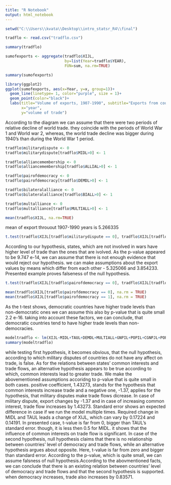 ```yaml
---
title: "R Notebook"
output: html_notebook
---
```

```r
setwd("C:\\Users\\kvata\\Desktop\\intro_statsr_R4\\final")

tradflo <- read.csv("tradflo.csv")

summary(tradflo)
```

```r
sumofexports <- aggregate(tradflo$XIJL,
                          by=list(Year=tradflo$YEAR),
                          FUN=sum, na.rm=TRUE)

summary(sumofexports)

library(ggplot2)
ggplot(sumofexports, aes(x=Year, y=x, group=1))+
  geom_line(linetype= 1, color="purple", size = 1)+
  geom_point(color="black")+
  labs(title="Volume of exports, 1907-1990", subtitle="Exports from country i to country j , in constant U.S. dollars",
       x="year",
       y="volume of trade")

```
According to the diagram we can assume that there were two periods of relative decline of world trade. they coincide with the periods of World War 1 and World war 2, whereas, the world trade decline was bigger during 1940's than during the World War 1 period.
```r
tradflo$militarydispute <- 0
tradflo$militarydispute[tradflo$MIDL>0] <- 1

tradflo$alliancemembership <- 0
tradflo$alliancemembership[tradflo$ALLIAL>0] <- 1

tradflo$pairofdemocracy <- 0
tradflo$pairofdemocracy[tradflo$DEMDL>0] <- 1

tradflo$bilateralalliance <- 0
tradflo$bilateralalliance[tradflo$BIALL>0] <- 1

tradflo$multalliance <- 0
tradflo$multalliance[tradflo$MULTIALL>0] <- 1
```

```r
mean(tradflo$XIJL, na.rm=TRUE)
```
mean of export throuout 1907-1990 years is 5.266335
```r
t.test(tradflo$XIJL[tradflo$militarydispute == 0], tradflo$XIJL[tradflo$militarydispute == 1], conf.level = 0.95)
```
According to our hypothesis, states, which are not involved in wars have higher level of trade than the ones that are ivolved. As the p-value appeared to be 9.747 e-14, we can assume that there is not enough evidence that would reject our hypothesis. we can make assumptions about the export values by means which differ from each other - 5.325066 and 3.854233. Presented example proves falseness of the null hypothesis.
```r
t.test(tradflo$XIJL[tradflo$pairofdemocracy == 0], tradflo$XIJL[tradflo$pairofdemocracy == 1], conf.level = 0.95)

mean(tradflo$XIJL[tradflo$pairofdemocracy == 0], na.rm = TRUE)
mean(tradflo$XIJL[tradflo$pairofdemocracy == 1], na.rm = TRUE)
```
As the t-test shows, democratic countries have higher trade levels than non-democratic ones we can assume this also by p-value that is quite small 2.2 e-16. taking into account these factors, we can conclude, that democratic countries tend to have higher trade levels than non-democracies.
```r
modeltradflo <- lm(XIJL~MIDL+TAUL+DEMDL+MULTIALL+GNPIL+POPIL+CGNPJL+POPJL+DISTANCL, data = tradflo)
summary(modeltradflo)
```
while testing first hypothesis, it becomes obvious, that the null hypothesis, according to which military disputes of countries do not have any affect on trade, is false. As for the relations between states' common interests and trade flows, an alternative hypothesis appears to be true according to which, common interests lead to greater trade. We make the abovementioned assumptions accoridng to p-value that is quite small in both cases.
positive coefficient, 1.43273, stands for the hypothesis that common interests increase trade and a negative one, -1.37, applies for the hypothesis, that military disputes make trade flows dicrease. In case of military dispute, export changes by -1.37 and in case of increasing common interest, trade flow increases by 1.43273. Standard error shows an expected difference in case if we run the model multiple times. Required change in MIDL and TAUL leads a change of XIJL, which can vary by 0.17224 and 0.14191. In presented case, t-value is far from 0, bigger than TAUL's standard error. though, it is less then 0.5 for MIDL. it shows that the influence of common interests on trade flow is significant. 
In case of the second hypothesis, null hypothesis claims that there is no relationship between countries' level of democracy and trade flows, while an alternative hypothesis argues about opposite. Here, t-value is far from zero and bigger than standard error. According to the p-value, which is quite small, we can assume falsness of null hypothesis.According to the abovmentioned facts, we can conclude that there is an existing relation between countries' level of democracy and trade flows and that the second hypothesis is supported. when democracy increases, trade also increases by 0.83571. 
